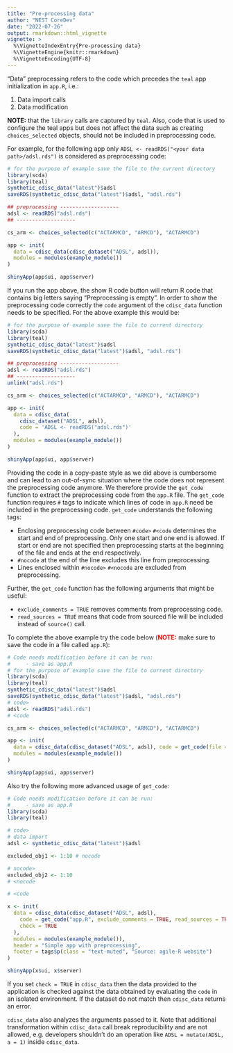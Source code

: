 ```yaml
---
title: "Pre-processing data"
author: "NEST CoreDev"
date: "2022-07-26"
output: rmarkdown::html_vignette
vignette: >
  %\VignetteIndexEntry{Pre-processing data}
  %\VignetteEngine{knitr::rmarkdown}
  %\VignetteEncoding{UTF-8}
---
```


"Data" preprocessing refers to the code which precedes the `teal` app initialization in `app.R`, i.e.:

1. Data import calls
1. Data modification

**NOTE:** that the `library` calls are captured by `teal`. Also, code that is used to configure the teal apps but does not affect the data such as creating `choices_selected` objects, should not be included in preprocessing code.

For example, for the following app only `ADSL <- readRDS("<your data path>/adsl.rds")` is considered as preprocessing code:

```r
# for the purpose of example save the file to the current directory
library(scda)
library(teal)
synthetic_cdisc_data("latest")$adsl
saveRDS(synthetic_cdisc_data("latest")$adsl, "adsl.rds")

## preprocessing -------------------
adsl <- readRDS("adsl.rds")
## -------------------

cs_arm <- choices_selected(c("ACTARMCD", "ARMCD"), "ACTARMCD")

app <- init(
  data = cdisc_data(cdisc_dataset("ADSL", adsl)),
  modules = modules(example_module())
)

shinyApp(app$ui, app$server)
```

If you run the app above, the show R code button will return R code that contains big letters saying "Preprocessing is empty". In order to show the preprocessing code correctly the `code` argument of the `cdisc_data` function needs to be specified. For the above example this would be:

```r
# for the purpose of example save the file to current directory
library(scda)
library(teal)
synthetic_cdisc_data("latest")$adsl
saveRDS(synthetic_cdisc_data("latest")$adsl, "adsl.rds")

## preprocessing -------------------
adsl <- readRDS("adsl.rds")
## -------------------
unlink("adsl.rds")

cs_arm <- choices_selected(c("ACTARMCD", "ARMCD"), "ACTARMCD")

app <- init(
  data = cdisc_data(
    cdisc_dataset("ADSL", adsl),
    code = 'ADSL <- readRDS("adsl.rds")'
  ),
  modules = modules(example_module())
)

shinyApp(app$ui, app$server)
```

Providing the code in a copy-paste style as we did above is cumbersome and can lead to an out-of-sync situation where the code does not represent the preprocessing code anymore. We therefore provide the `get_code` function to extract the preprocessing code from the `app.R` file. The `get_code` function requires `#` tags to indicate which lines of code in `app.R` need be included in the preprocessing code. `get_code` understands the following tags:

- Enclosing preprocessing code between `#code>` `#<code` determines the start and end of preprocessing. Only one start and one end is allowed. If start or end are not specified then preprocessing starts at the beginning of the file and ends at the end respectively.
- `#nocode` at the end of the line excludes this line from preprocessing.
- Lines enclosed within `#nocode>` `#<nocode` are excluded from preprocessing.

Further, the `get_code` function has the following arguments that might be useful:

- `exclude_comments = TRUE` removes comments from preprocessing code.
- `read_sources = TRUE` means that code from sourced file will be included instead of `source()` call.

To complete the above example try the code below (**<span style="color:red">NOTE:</span>** make sure to save the code in a file called `app.R`):

```r
# Code needs modification before it can be run:
#     - save as app.R
# for the purpose of example save the file to current directory
library(scda)
library(teal)
synthetic_cdisc_data("latest")$adsl
saveRDS(synthetic_cdisc_data("latest")$adsl, "adsl.rds")
# code>
adsl <- readRDS("adsl.rds")
# <code

cs_arm <- choices_selected(c("ACTARMCD", "ARMCD"), "ACTARMCD")

app <- init(
  data = cdisc_data(cdisc_dataset("ADSL", adsl), code = get_code(file = "app.R")),
  modules = modules(example_module())
)

shinyApp(app$ui, app$server)
```

Also try the following more advanced usage of `get_code`:

```r
# Code needs modification before it can be run:
#     - save as app.R
library(scda)
library(teal)

# code>
# data import
adsl <- synthetic_cdisc_data("latest")$adsl

excluded_obj1 <- 1:10 # nocode

# nocode>
excluded_obj2 <- 1:10
# <nocode

# <code

x <- init(
  data = cdisc_data(cdisc_dataset("ADSL", adsl),
    code = get_code("app.R", exclude_comments = TRUE, read_sources = TRUE),
    check = TRUE
  ),
  modules = modules(example_module()),
  header = "Simple app with preprocessing",
  footer = tags$p(class = "text-muted", "Source: agile-R website")
)

shinyApp(x$ui, x$server)
```

If you set `check = TRUE` in `cdisc_data` then the data provided to the application is checked against
the data obtained by evaluating the `code` in an isolated environment. If the dataset do not match then
`cdisc_data` returns an error.

`cdisc_data` also analyzes the arguments passed to it. Note that additional transformation within
`cdisc_data` call break reproducibility and are not allowed, e.g. developers shouldn't do an operation
like `ADSL = mutate(ADSL, a = 1)` inside `cdisc_data`.
